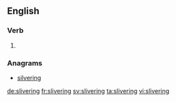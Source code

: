 ==English==

===Verb===
{{head|en|present participle}}

# {{present participle of|sliver|lang=en}}

===Anagrams===
* [[silvering#English|silvering]]

[[de:slivering]]
[[fr:slivering]]
[[sv:slivering]]
[[ta:slivering]]
[[vi:slivering]]